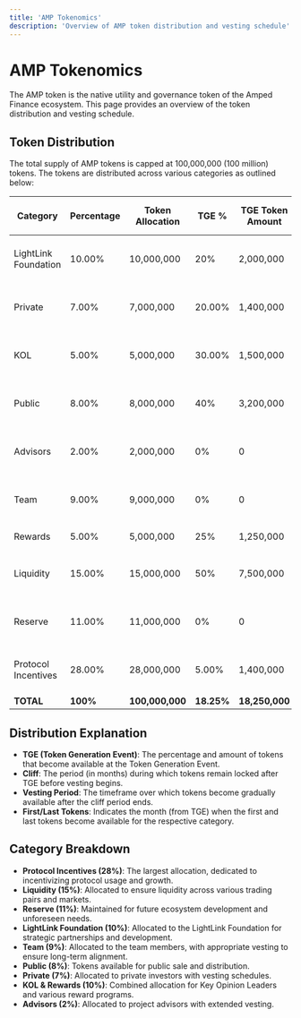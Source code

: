 ```yaml
---
title: 'AMP Tokenomics'
description: 'Overview of AMP token distribution and vesting schedule'
---
```


# AMP Tokenomics

The AMP token is the native utility and governance token of the Amped Finance ecosystem. This page provides an overview of the token distribution and vesting schedule.


<TokenDistributionChart />

## Token Distribution

The total supply of AMP tokens is capped at 100,000,000 (100 million) tokens. The tokens are distributed across various categories as outlined below:

| Category | Percentage | Token Allocation | TGE % | TGE Token Amount | Cliff (months) | Vesting Period | First Tokens (month) | Last Tokens (month) |
|----------|------------|------------------|-------|------------------|----------------|----------------|----------------------|---------------------|
| LightLink Foundation | 10.00% | 10,000,000 | 20% | 2,000,000 | 18 | 12 month daily linear | 19 | 30 |
| Private | 7.00% | 7,000,000 | 20.00% | 1,400,000 | 2 | 14 month daily linear | 4 | 17 |
| KOL | 5.00% | 5,000,000 | 30.00% | 1,500,000 | 2 | 12 month daily linear | 4 | 15 |
| Public | 8.00% | 8,000,000 | 40% | 3,200,000 | 1 | 8 month daily linear | 3 | 12 |
| Advisors | 2.00% | 2,000,000 | 0% | 0 | 10 | 30 month daily linear | 11 | 40 |
| Team | 9.00% | 9,000,000 | 0% | 0 | 16 | 30 month daily linear | 17 | 46 |
| Rewards | 5.00% | 5,000,000 | 25% | 1,250,000 | 0 | 25% p/m | 1 | 3 |
| Liquidity | 15.00% | 15,000,000 | 50% | 7,500,000 | 0 | 10 month daily linear | 1 | 11 |
| Reserve | 11.00% | 11,000,000 | 0% | 0 | 6 | 60 month daily linear | 7 | 66 |
| Protocol Incentives | 28.00% | 28,000,000 | 5.00% | 1,400,000 | 0 | 36 month daily linear | 1 | 37 |
| **TOTAL** | **100%** | **100,000,000** | **18.25%** | **18,250,000** |  |  |  |  |

## Distribution Explanation

- **TGE (Token Generation Event)**: The percentage and amount of tokens that become available at the Token Generation Event.
- **Cliff**: The period (in months) during which tokens remain locked after TGE before vesting begins.
- **Vesting Period**: The timeframe over which tokens become gradually available after the cliff period ends.
- **First/Last Tokens**: Indicates the month (from TGE) when the first and last tokens become available for the respective category.

## Category Breakdown

- **Protocol Incentives (28%)**: The largest allocation, dedicated to incentivizing protocol usage and growth.
- **Liquidity (15%)**: Allocated to ensure liquidity across various trading pairs and markets.
- **Reserve (11%)**: Maintained for future ecosystem development and unforeseen needs.
- **LightLink Foundation (10%)**: Allocated to the LightLink Foundation for strategic partnerships and development.
- **Team (9%)**: Allocated to the team members, with appropriate vesting to ensure long-term alignment.
- **Public (8%)**: Tokens available for public sale and distribution.
- **Private (7%)**: Allocated to private investors with vesting schedules.
- **KOL & Rewards (10%)**: Combined allocation for Key Opinion Leaders and various reward programs.
- **Advisors (2%)**: Allocated to project advisors with extended vesting. 